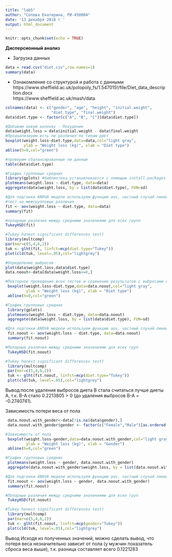 ```yaml
---
title: "lab5"
author: "Сопова Екатерина, РИ-450004"
date: '13 декабря 2018 г '
output: html_document
---
```


```r
knitr::opts_chunk$set(echo = TRUE)
```
**Дисперсионный анализ**

- Загрузка данных 
   
```r
data = read.csv("diet.csv",row.names=1)
summary(data)
```

- Ознакомление со структурой и работа с данными
https://www.sheffield.ac.uk/polopoly_fs/1.547015!/file/Diet_data_description.docx   
https://www.sheffield.ac.uk/mash/data 

```r
colnames(data) <- c("gender", "age", "height", "initial.weight", 
                    "diet.type", "final.weight")
data$diet.type <- factor(c("A", "B", "C")[data$diet.type])

#Добавим новую колонку - Похудение
data$weight.loss = data$initial.weight - data$final.weight
#Проанализиуем есть ли различия по типам диет
boxplot(weight.loss~diet.type,data=data,col="light gray",
        ylab = "Weight loss (kg)", xlab = "Diet type")
abline(h=0,col="green")

#проверим сбалансированные ли данные
table(data$diet.type)

#График групповых средних
library(gplots) #библиотека устанавлевается с помощью install.packages
plotmeans(weight.loss ~ diet.type, data=data)
aggregate(data$weight.loss, by = list(data$diet.type), FUN=sd)

#Для подгонки ANOVA модели используем функцию aov, частный случай линейной модели lm
#тест на межгрупповые различия
fit <- aov(weight.loss ~ diet.type, data=data)
summary(fit)

#попарные различия между средними значениями для всех групп
TukeyHSD(fit)

#Tukey honest significant differences test)
library(multcomp)
par(mar=c(5,4,6,2))
tuk <- glht(fit, linfct=mcp(diet.type="Tukey"))
plot(cld(tuk, level=.05),col="lightgrey")
```
```r
#Определение выбросов
plot(data$weight.loss,data$diet.type)
data.noout<-data[data$weight.loss<=8,]
```
```r
#Повторное проведение всех тестов и сравнение результатов с выбросами и без
 boxplot(weight.loss~diet.type,data=data.noout,col="light gray",
         ylab = "Weight loss (kg)", xlab = "Diet type")
 abline(h=0,col="green")
```
```r
#График групповых средних
 library(gplots)
 plotmeans(weight.loss ~ diet.type, data=data.noout)
 aggregate(data$weight.loss, by = list(data$diet.type), FUN=sd)
```
```r
#Для подгонки ANOVA модели используем функцию aov, частный случай линейной модели lm
 fit.noout <- aov(weight.loss ~ diet.type, data=data.noout)
 summary(fit.noout)
```
```r
#Попарные различия между средними значениями для всех груп
 TukeyHSD(fit.noout)
```
```r
#Tukey honest significant differences test)
 library(multcomp)
 par(mar=c(5,4,6,2))
 tuk <- glht(fit.noout, linfct=mcp(diet.type="Tukey"))
 plot(cld(tuk, level=.05),col="lightgrey")
```

Вывод:после удаления выбросов диета B стала считаться лучше диеты A, т.к.  B-A стало 0.2213805 > 0 (до удаления выбросов B-A = -0.2740741). 


Зависимость потери веса от пола
```r
 data.noout.with_gender<-data[!is.na(data$gender),]
 data.noout.with_gender$gender <- factor(c("Female","Male")[as.ordered(data.noout.with_gender$gender)])
```

```r
#Зависимость от пола
 boxplot(weight.loss~gender,data=data.noout.with_gender,col="light gray",
         ylab = "Weight loss (kg)", xlab = "Gender")
 abline(h=0,col="green")
```

```r
#График групповых средних
 plotmeans(weight.loss ~ gender, data.noout.with_gender)
 aggregate(data.noout.with_gender$weight.loss, by = list(data.noout.with_gender$gender), FUN=sd)
```

```r
#Для подгонки ANOVA модели используем функцию aov, частный случай линейной модели lm тест на межгрупповые различия
 fit.noout <- aov(weight.loss ~ gender, data.noout.with_gender)
 summary(fit.noout)
```

```r
#Попарные различия между средними значениями для всех груп
 TukeyHSD(fit.noout)
```

```r
#Tukey honest significant differences test)
 library(multcomp)
 par(mar=c(5,4,6,2))
 tuk <- glht(fit.noout, linfct=mcp(gender="Tukey"))
 plot(cld(tuk, level=.05),col="lightgrey")
```

Вывод
Исходя из полученных значений, можно сделать вывод, что потеря веса незначительно зависит от пола (у мужчин показатель сброса веса выше), т.к. разница составляет всего 0.1221283


